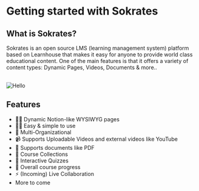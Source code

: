 # Getting started with Sokrates

## What is Sokrates?

Sokrates is an open source LMS (learning management system) platform based on Learnhouse that makes it easy for anyone to provide world class educational content. One of the main features is that it offers a variety of content types: Dynamic Pages, Videos, Documents & more..

<br/>
<img quality={100} src="/img/pages/features.png" alt="Hello"  />

## Features

- 📄✨ Dynamic Notion-like WYSIWYG pages
- 👨‍🎓 Easy & simple to use
- 👥 Multi-Organizational
- 📹 Supports Uploadable Videos and external videos like YouTube
- 📄 Supports documents like PDF
- 🍱 Course Collections
- 🙋 Interactive Quizzes 
- 👟 Overall course progress 
- ⚡ (Incoming) Live Collaboration 
- More to come

